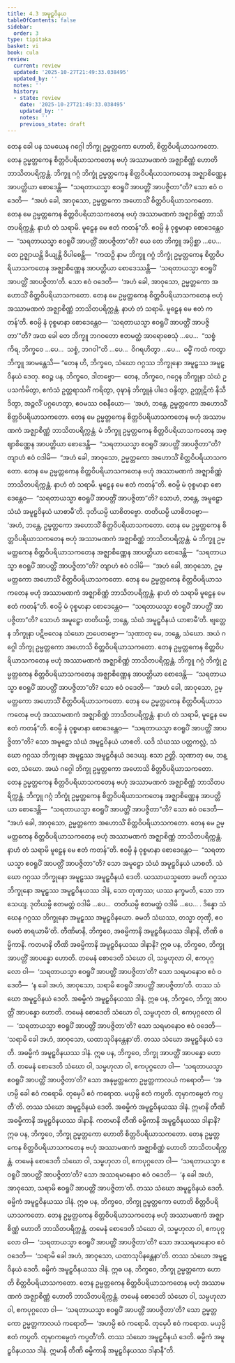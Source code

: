 ```yaml
---
title: 4.3 အမူဠှဝိနယ
tableOfContents: false
sidebar:
  order: 3
type: tipitaka
basket: vi
book: cula
review:
  current: review
  updated: '2025-10-27T21:49:33.038495'
  updated_by: ''
  notes: ''
  history:
  - state: review
    date: '2025-10-27T21:49:33.038495'
    updated_by: ''
    notes: ''
    previous_state: draft
---
```



<ReviewStatus review={frontmatter.review} showDetails={true} />

<HypothesisAnnotation frontmatter={frontmatter} />

<DynamicBreadcrumb />

<Division number="196" book="cula" e="ch" v="4" p="199">

<Paragraph number="827" book="cula">
တေန ခေါ ပန သမယေန ဂဂ္ဂေါ ဘိက္ခု ဥမ္မတ္တကော ဟောတိ, စိတ္တဝိပရိယာသကတော. တေန ဥမ္မတ္တကေန စိတ္တဝိပရိယာသကတေန ဗဟုံ အဿာမဏကံ အဇ္ဈာစိဏ္ဏံ ဟောတိ ဘာသိတပရိက္ကန္တံ. ဘိက္ခူ ဂဂ္ဂံ ဘိက္ခုံ ဥမ္မတ္တကေန စိတ္တဝိပရိယာသကတေန အဇ္ဈာစိဏ္ဏေန အာပတ္တိယာ စောဒေန္တိ—  “သရတာယသ္မာ ဧဝရူပိံ အာပတ္တိံ အာပဇ္ဇိတာ”တိ? သော ဧဝံ ဝဒေတိ—  “အဟံ ခေါ, အာဝုသော, ဥမ္မတ္တကော အဟောသိံ စိတ္တဝိပရိယာသကတော. တေန မေ ဥမ္မတ္တကေန စိတ္တဝိပရိယာသကတေန ဗဟုံ အဿာမဏကံ အဇ္ဈာစိဏ္ဏံ ဘာသိတပရိက္ကန္တံ. နာဟံ တံ သရာမိ. မူဠှေန မေ ဧတံ ကတန်”တိ. ဧဝမ္ပိ နံ ဝုစ္စမာနာ စောဒေန္တေဝ—  “သရတာယသ္မာ ဧဝရူပိံ အာပတ္တိံ အာပဇ္ဇိတာ”တိ? ယေ တေ ဘိက္ခူ အပ္ပိစ္ဆာ …ပေ…  တေ ဥဇ္ဈာယန္တိ ခိယျန္တိ ဝိပါစေန္တိ—  “ကထဉှိ နာမ ဘိက္ခူ ဂဂ္ဂံ ဘိက္ခုံ ဥမ္မတ္တကေန စိတ္တဝိပရိယာသကတေန အဇ္ဈာစိဏ္ဏေန အာပတ္တိယာ စောဒေဿန္တိ—  ‘သရတာယသ္မာ ဧဝရူပိံ အာပတ္တိံ အာပဇ္ဇိတာ’တိ. သော ဧဝံ ဝဒေတိ—  ‘အဟံ ခေါ, အာဝုသော, ဥမ္မတ္တကော အဟောသိံ စိတ္တဝိပရိယာသကတော. တေန မေ ဥမ္မတ္တကေန စိတ္တဝိပရိယာသကတေန ဗဟုံ အဿာမဏကံ အဇ္ဈာစိဏ္ဏံ ဘာသိတပရိက္ကန္တံ. နာဟံ တံ သရာမိ. မူဠှေန မေ ဧတံ ကတန်’တိ. ဧဝမ္ပိ နံ ဝုစ္စမာနာ စောဒေန္တေဝ—  ‘သရတာယသ္မာ ဧဝရူပိံ အာပတ္တိံ အာပဇ္ဇိတာ’”တိ? အထ ခေါ တေ ဘိက္ခူ ဘဂဝတော ဧတမတ္ထံ အာရောစေသုံ …ပေ…  “သစ္စံ ကိရ, ဘိက္ခဝေ …ပေ…  သစ္စံ, ဘဂဝါ”တိ …ပေ…  ဝိဂရဟိတွာ …ပေ…  ဓမ္မိံ ကထံ ကတွာ ဘိက္ခူ အာမန္တေသိ—
</Paragraph>

<Paragraph number="828" book="cula">
“တေန ဟိ, ဘိက္ခဝေ, သံဃော ဂဂ္ဂဿ ဘိက္ခုနော အမူဠှဿ အမူဠှဝိနယံ ဒေတု. ဧဝဉ္စ ပန, ဘိက္ခဝေ, ဒါတဗ္ဗော—  တေန, ဘိက္ခဝေ, ဂဂ္ဂေန ဘိက္ခုနာ သံဃံ ဥပသင်္ကမိတွာ, ဧကံသံ ဥတ္တရာသင်္ဂံ ကရိတွာ, ဝုဍ္ဎာနံ ဘိက္ခူနံ ပါဒေ ဝန္ဒိတွာ, ဥက္ကုဋိကံ နိသီဒိတွာ, အဉ္ဇလိံ ပဂ္ဂဟေတွာ, ဧဝမဿ ဝစနီယော—  ‘အဟံ, ဘန္တေ, ဥမ္မတ္တကော အဟောသိံ စိတ္တဝိပရိယာသကတော. တေန မေ ဥမ္မတ္တကေန စိတ္တဝိပရိယာသကတေန ဗဟုံ အဿာမဏကံ အဇ္ဈာစိဏ္ဏံ ဘာသိတပရိက္ကန္တံ. မံ ဘိက္ခူ ဥမ္မတ္တကေန စိတ္တဝိပရိယာသကတေန အဇ္ဈာစိဏ္ဏေန အာပတ္တိယာ စောဒေန္တိ—  “သရတာယသ္မာ ဧဝရူပိံ အာပတ္တိံ အာပဇ္ဇိတာ”တိ? တျာဟံ ဧဝံ ဝဒါမိ—  “အဟံ ခေါ, အာဝုသော, ဥမ္မတ္တကော အဟောသိံ စိတ္တဝိပရိယာသကတော. တေန မေ ဥမ္မတ္တကေန စိတ္တဝိပရိယာသကတေန ဗဟုံ အဿာမဏကံ အဇ္ဈာစိဏ္ဏံ ဘာသိတပရိက္ကန္တံ. နာဟံ တံ သရာမိ. မူဠှေန မေ ဧတံ ကတန်”တိ. ဧဝမ္ပိ မံ ဝုစ္စမာနာ စောဒေန္တေဝ—  “သရတာယသ္မာ ဧဝရူပိံ အာပတ္တိံ အာပဇ္ဇိတာ”တိ? သောဟံ, ဘန္တေ, အမူဠှော သံဃံ အမူဠှဝိနယံ ယာစာမီ’တိ. ဒုတိယမ္ပိ ယာစိတဗ္ဗော. တတိယမ္ပိ ယာစိတဗ္ဗော—  ‘အဟံ, ဘန္တေ, ဥမ္မတ္တကော အဟောသိံ စိတ္တဝိပရိယာသကတော. တေန မေ ဥမ္မတ္တကေန စိတ္တဝိပရိယာသကတေန ဗဟုံ အဿာမဏကံ အဇ္ဈာစိဏ္ဏံ ဘာသိတပရိက္ကန္တံ. မံ ဘိက္ခူ ဥမ္မတ္တကေန စိတ္တဝိပရိယာသကတေန အဇ္ဈာစိဏ္ဏေန အာပတ္တိယာ စောဒေန္တိ—  “သရတာယသ္မာ ဧဝရူပိံ အာပတ္တိံ အာပဇ္ဇိတာ”တိ? တျာဟံ ဧဝံ ဝဒါမိ—  “အဟံ ခေါ, အာဝုသော, ဥမ္မတ္တကော အဟောသိံ စိတ္တဝိပရိယာသကတော. တေန မေ ဥမ္မတ္တကေန စိတ္တဝိပရိယာသကတေန ဗဟုံ အဿာမဏကံ အဇ္ဈာစိဏ္ဏံ ဘာသိတပရိက္ကန္တံ. နာဟံ တံ သရာမိ မူဠှေန မေ ဧတံ ကတန်”တိ. ဧဝမ္ပိ မံ ဝုစ္စမာနာ စောဒေန္တေဝ—  “သရတာယသ္မာ ဧဝရူပိံ အာပတ္တိံ အာပဇ္ဇိတာ”တိ? သောဟံ အမူဠှော တတိယမ္ပိ, ဘန္တေ, သံဃံ အမူဠှဝိနယံ ယာစာမီ’တိ. ဗျတ္တေန ဘိက္ခုနာ ပဋိဗလေန သံဃော ဉာပေတဗ္ဗော—
</Paragraph>

</Division>
<Division number="197" book="cula" e="ch" v="4" p="200">

<Paragraph number="829" book="cula">
‘သုဏာတု မေ, ဘန္တေ, သံဃော. အယံ ဂဂ္ဂေါ ဘိက္ခု ဥမ္မတ္တကော အဟောသိ စိတ္တဝိပရိယာသကတော. တေန ဥမ္မတ္တကေန စိတ္တဝိပရိယာသကတေန ဗဟုံ အဿာမဏကံ အဇ္ဈာစိဏ္ဏံ ဘာသိတပရိက္ကန္တံ. ဘိက္ခူ ဂဂ္ဂံ ဘိက္ခုံ ဥမ္မတ္တကေန စိတ္တဝိပရိယာသကတေန အဇ္ဈာစိဏ္ဏေန အာပတ္တိယာ စောဒေန္တိ—  “သရတာယသ္မာ ဧဝရူပိံ အာပတ္တိံ အာပဇ္ဇိတာ”တိ? သော ဧဝံ ဝဒေတိ—  “အဟံ ခေါ, အာဝုသော, ဥမ္မတ္တကော အဟောသိံ စိတ္တဝိပရိယာသကတော. တေန မေ ဥမ္မတ္တကေန စိတ္တဝိပရိယာသကတေန ဗဟုံ အဿာမဏကံ အဇ္ဈာစိဏ္ဏံ ဘာသိတပရိက္ကန္တံ. နာဟံ တံ သရာမိ, မူဠှေန မေ ဧတံ ကတန်”တိ. ဧဝမ္ပိ နံ ဝုစ္စမာနာ စောဒေန္တေဝ—  “သရတာယသ္မာ ဧဝရူပိံ အာပတ္တိံ အာပဇ္ဇိတာ”တိ? သော အမူဠှော သံဃံ အမူဠှဝိနယံ ယာစတိ. ယဒိ သံဃဿ ပတ္တကလ္လံ, သံဃော ဂဂ္ဂဿ ဘိက္ခုနော အမူဠှဿ အမူဠှဝိနယံ ဒဒေယျ. ဧသာ ဉတ္တိ.
</Paragraph>

<Paragraph number="830" book="cula">
သုဏာတု မေ, ဘန္တေ, သံဃော. အယံ ဂဂ္ဂေါ ဘိက္ခု ဥမ္မတ္တကော အဟောသိ စိတ္တဝိပရိယာသကတော. တေန ဥမ္မတ္တကေန စိတ္တဝိပရိယာသကတေန ဗဟုံ အဿာမဏကံ အဇ္ဈာစိဏ္ဏံ ဘာသိတပရိက္ကန္တံ. ဘိက္ခူ ဂဂ္ဂံ ဘိက္ခုံ ဥမ္မတ္တကေန စိတ္တဝိပရိယာသကတေန အဇ္ဈာစိဏ္ဏေန အာပတ္တိယာ စောဒေန္တိ—  “သရတာယသ္မာ ဧဝရူပိံ အာပတ္တိံ အာပဇ္ဇိတာ”တိ? သော ဧဝံ ဝဒေတိ—  “အဟံ ခေါ, အာဝုသော, ဥမ္မတ္တကော အဟောသိံ စိတ္တဝိပရိယာသကတော. တေန မေ ဥမ္မတ္တကေန စိတ္တဝိပရိယာသကတေန ဗဟုံ အဿာမဏကံ အဇ္ဈာစိဏ္ဏံ ဘာသိတပရိက္ကန္တံ. နာဟံ တံ သရာမိ မူဠှေန မေ ဧတံ ကတန်”တိ. ဧဝမ္ပိ နံ ဝုစ္စမာနာ စောဒေန္တေဝ—  “သရတာယသ္မာ ဧဝရူပိံ အာပတ္တိံ အာပဇ္ဇိတာ”တိ? သော အမူဠှော သံဃံ အမူဠှဝိနယံ ယာစတိ. သံဃော ဂဂ္ဂဿ ဘိက္ခုနော အမူဠှဿ အမူဠှဝိနယံ ဒေတိ. ယဿာယသ္မတော ခမတိ ဂဂ္ဂဿ ဘိက္ခုနော အမူဠှဿ အမူဠှဝိနယဿ ဒါနံ, သော တုဏှဿ; ယဿ နက္ခမတိ, သော ဘာသေယျ.
</Paragraph>

<Paragraph number="831" book="cula">
ဒုတိယမ္ပိ ဧတမတ္ထံ ဝဒါမိ …ပေ…  တတိယမ္ပိ ဧတမတ္ထံ ဝဒါမိ …ပေ… .
</Paragraph>

<Paragraph number="832" book="cula">
ဒိန္နော သံဃေန ဂဂ္ဂဿ ဘိက္ခုနော အမူဠှဿ အမူဠှဝိနယော. ခမတိ သံဃဿ, တသ္မာ တုဏှီ, ဧဝမေတံ ဓာရယာမီ’တိ.
</Paragraph>

</Division>
<Division number="198" book="cula" e="ch" v="4" p="201">

<Paragraph number="833" book="cula">
တီဏိမာနိ, ဘိက္ခဝေ, အဓမ္မိကာနိ အမူဠှဝိနယဿ ဒါနာနိ, တီဏိ ဓမ္မိကာနိ. ကတမာနိ တီဏိ အဓမ္မိကာနိ အမူဠှဝိနယဿ ဒါနာနိ?
</Paragraph>

<Paragraph number="834" book="cula">
ဣဓ ပန, ဘိက္ခဝေ, ဘိက္ခု အာပတ္တိံ အာပန္နော ဟောတိ. တမေနံ စောဒေတိ သံဃော ဝါ, သမ္ဗဟုလာ ဝါ, ဧကပုဂ္ဂလော ဝါ—  ‘သရတာယသ္မာ ဧဝရူပိံ အာပတ္တိံ အာပဇ္ဇိတာ’တိ? သော သရမာနောဝ ဧဝံ ဝဒေတိ—  ‘န ခေါ အဟံ, အာဝုသော, သရာမိ ဧဝရူပိံ အာပတ္တိံ အာပဇ္ဇိတာ’တိ. တဿ သံဃော အမူဠှဝိနယံ ဒေတိ. အဓမ္မိကံ အမူဠှဝိနယဿ ဒါနံ.
</Paragraph>

<Paragraph number="835" book="cula">
ဣဓ ပန, ဘိက္ခဝေ, ဘိက္ခု အာပတ္တိံ အာပန္နော ဟောတိ. တမေနံ စောဒေတိ သံဃော ဝါ, သမ္ဗဟုလာ ဝါ, ဧကပုဂ္ဂလော ဝါ—  ‘သရတာယသ္မာ ဧဝရူပိံ အာပတ္တိံ အာပဇ္ဇိတာ’တိ? သော သရမာနောဝ ဧဝံ ဝဒေတိ—  ‘သရာမိ ခေါ အဟံ, အာဝုသော, ယထာသုပိနန္တေနာ’တိ. တဿ သံဃော အမူဠှဝိနယံ ဒေတိ. အဓမ္မိကံ အမူဠှဝိနယဿ ဒါနံ.
</Paragraph>

<Paragraph number="836" book="cula">
ဣဓ ပန, ဘိက္ခဝေ, ဘိက္ခု အာပတ္တိံ အာပန္နော ဟောတိ. တမေနံ စောဒေတိ သံဃော ဝါ, သမ္ဗဟုလာ ဝါ, ဧကပုဂ္ဂလော ဝါ—  ‘သရတာယသ္မာ ဧဝရူပိံ အာပတ္တိံ အာပဇ္ဇိတာ’တိ? သော အနုမ္မတ္တကော ဥမ္မတ္တကာလယံ ကရောတိ—  ‘အဟမ္ပိ ခေါ ဧဝံ ကရောမိ. တုမှေပိ ဧဝံ ကရောထ. မယှမ္ပိ ဧတံ ကပ္ပတိ. တုမှာကမ္ပေတံ ကပ္ပတီ’တိ. တဿ သံဃော အမူဠှဝိနယံ ဒေတိ. အဓမ္မိကံ အမူဠှဝိနယဿ ဒါနံ. ဣမာနိ တီဏိ အဓမ္မိကာနိ အမူဠှဝိနယဿ ဒါနာနိ.
</Paragraph>

</Division>
<Division number="199" book="cula" e="ch" v="4" p="202">

<Paragraph number="837" book="cula">
ကတမာနိ တီဏိ ဓမ္မိကာနိ အမူဠှဝိနယဿ ဒါနာနိ?
</Paragraph>

<Paragraph number="838" book="cula">
ဣဓ ပန, ဘိက္ခဝေ, ဘိက္ခု ဥမ္မတ္တကော ဟောတိ စိတ္တဝိပရိယာသကတော. တေန ဥမ္မတ္တကေန စိတ္တဝိပရိယာသကတေန ဗဟုံ အဿာမဏကံ အဇ္ဈာစိဏ္ဏံ ဟောတိ ဘာသိတပရိက္ကန္တံ. တမေနံ စောဒေတိ သံဃော ဝါ, သမ္ဗဟုလာ ဝါ, ဧကပုဂ္ဂလော ဝါ—  ‘သရတာယသ္မာ ဧဝရူပိံ အာပတ္တိံ အာပဇ္ဇိတာ’တိ? သော အဿရမာနောဝ ဧဝံ ဝဒေတိ—  ‘န ခေါ အဟံ, အာဝုသော, သရာမိ ဧဝရူပိံ အာပတ္တိံ အာပဇ္ဇိတာ’တိ. တဿ သံဃော အမူဠှဝိနယံ ဒေတိ. ဓမ္မိကံ အမူဠှဝိနယဿ ဒါနံ.
</Paragraph>

<Paragraph number="839" book="cula">
ဣဓ ပန, ဘိက္ခဝေ, ဘိက္ခု ဥမ္မတ္တကော ဟောတိ စိတ္တဝိပရိယာသကတော. တေန ဥမ္မတ္တကေန စိတ္တဝိပရိယာသကတေန ဗဟုံ အဿာမဏကံ အဇ္ဈာစိဏ္ဏံ ဟောတိ ဘာသိတပရိက္ကန္တံ. တမေနံ စောဒေတိ သံဃော ဝါ, သမ္ဗဟုလာ ဝါ, ဧကပုဂ္ဂလော ဝါ—  ‘သရတာယသ္မာ ဧဝရူပိံ အာပတ္တိံ အာပဇ္ဇိတာ’တိ? သော အဿရမာနောဝ ဧဝံ ဝဒေတိ—  ‘သရာမိ ခေါ အဟံ, အာဝုသော, ယထာသုပိနန္တေနာ’တိ. တဿ သံဃော အမူဠှဝိနယံ ဒေတိ. ဓမ္မိကံ အမူဠှဝိနယဿ ဒါနံ.
</Paragraph>

<Paragraph number="840" book="cula">
ဣဓ ပန, ဘိက္ခဝေ, ဘိက္ခု ဥမ္မတ္တကော ဟောတိ စိတ္တဝိပရိယာသကတော. တေန ဥမ္မတ္တကေန စိတ္တဝိပရိယာသကတေန ဗဟုံ အဿာမဏကံ အဇ္ဈာစိဏ္ဏံ ဟောတိ ဘာသိတပရိက္ကန္တံ. တမေနံ စောဒေတိ သံဃော ဝါ, သမ္ဗဟုလာ ဝါ, ဧကပုဂ္ဂလော ဝါ—  ‘သရတာယသ္မာ ဧဝရူပိံ အာပတ္တိံ အာပဇ္ဇိတာ’တိ? သော ဥမ္မတ္တကော ဥမ္မတ္တကာလယံ ကရောတိ—  ‘အဟမ္ပိ ဧဝံ ကရောမိ. တုမှေပိ ဧဝံ ကရောထ. မယှမ္ပိ ဧတံ ကပ္ပတိ. တုမှာကမ္ပေတံ ကပ္ပတီ’တိ. တဿ သံဃော အမူဠှဝိနယံ ဒေတိ. ဓမ္မိကံ အမူဠှဝိနယဿ ဒါနံ. ဣမာနိ တီဏိ ဓမ္မိကာနိ အမူဠှဝိနယဿ ဒါနာနီ”တိ.
</Paragraph>
</Division>